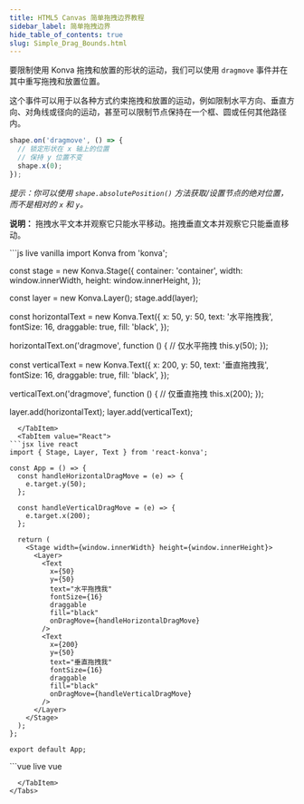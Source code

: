 ```yaml
---
title: HTML5 Canvas 简单拖拽边界教程
sidebar_label: 简单拖拽边界
hide_table_of_contents: true
slug: Simple_Drag_Bounds.html
---
```


要限制使用 Konva 拖拽和放置的形状的运动，我们可以使用 `dragmove` 事件并在其中重写拖拽和放置位置。

这个事件可以用于以各种方式约束拖拽和放置的运动，例如限制水平方向、垂直方向、对角线或径向的运动，甚至可以限制节点保持在一个框、圆或任何其他路径内。

```js
shape.on('dragmove', () => {
  // 锁定形状在 x 轴上的位置
  // 保持 y 位置不变
  shape.x(0);
});
```

_提示：你可以使用 `shape.absolutePosition()` 方法获取/设置节点的绝对位置，而不是相对的 `x` 和 `y`。_

**说明：** 拖拽水平文本并观察它只能水平移动。拖拽垂直文本并观察它只能垂直移动。


<Tabs>
  <TabItem value="Vanilla" default>
```js live vanilla
import Konva from 'konva';

const stage = new Konva.Stage({
  container: 'container',
  width: window.innerWidth,
  height: window.innerHeight,
});

const layer = new Konva.Layer();
stage.add(layer);

const horizontalText = new Konva.Text({
  x: 50,
  y: 50,
  text: '水平拖拽我',
  fontSize: 16,
  draggable: true,
  fill: 'black',
});

horizontalText.on('dragmove', function () {
  // 仅水平拖拽
  this.y(50);
});

const verticalText = new Konva.Text({
  x: 200,
  y: 50,
  text: '垂直拖拽我',
  fontSize: 16,
  draggable: true,
  fill: 'black',
});

verticalText.on('dragmove', function () {
  // 仅垂直拖拽
  this.x(200);
});

layer.add(horizontalText);
layer.add(verticalText);
```
  </TabItem>
  <TabItem value="React">
```jsx live react
import { Stage, Layer, Text } from 'react-konva';

const App = () => {
  const handleHorizontalDragMove = (e) => {
    e.target.y(50);
  };

  const handleVerticalDragMove = (e) => {
    e.target.x(200);
  };

  return (
    <Stage width={window.innerWidth} height={window.innerHeight}>
      <Layer>
        <Text
          x={50}
          y={50}
          text="水平拖拽我"
          fontSize={16}
          draggable
          fill="black"
          onDragMove={handleHorizontalDragMove}
        />
        <Text
          x={200}
          y={50}
          text="垂直拖拽我"
          fontSize={16}
          draggable
          fill="black"
          onDragMove={handleVerticalDragMove}
        />
      </Layer>
    </Stage>
  );
};

export default App;
```
  </TabItem>
  <TabItem value="Vue">
```vue live vue
<template>
  <v-stage :config="stageSize">
    <v-layer>
      <v-text
        :config="horizontalTextConfig"
        @dragmove="handleHorizontalDragMove"
      />
      <v-text
        :config="verticalTextConfig"
        @dragmove="handleVerticalDragMove"
      />
    </v-layer>
  </v-stage>
</template>

<script setup>
const stageSize = {
  width: window.innerWidth,
  height: window.innerHeight
};

const horizontalTextConfig = {
  x: 50,
  y: 50,
  text: '水平拖拽我',
  fontSize: 16,
  draggable: true,
  fill: 'black'
};

const verticalTextConfig = {
  x: 200,
  y: 50,
  text: '垂直拖拽我',
  fontSize: 16,
  draggable: true,
  fill: 'black'
};

const handleHorizontalDragMove = (e) => {
  e.target.y(50);
};

const handleVerticalDragMove = (e) => {
  e.target.x(200);
};
</script>
```
  </TabItem>
</Tabs>
